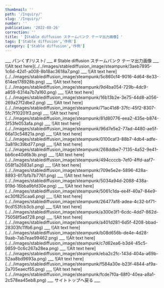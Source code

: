 ```yaml
---
thumbnail: ''
path: '/Inquiry/'
slug: '/Inquiry/'
number: ''
publication: '2022-08-26'
correction: ''
title: '【Stable diffusion スチームパンク テーマ出力画像】'
tags: ['Stable diffusion','作例']
category: ['Stable diffusion','作例']
---
```




<Layout>
___
パンくず/リスト/
___
# Stable diffusion スチームパンク テーマ出力画像
___
![Alt text here](../../images/stablediffusion_image/steampunk/3aeb7895-1c6d-42d1-a008-8b18ac3618a7.png)
___
![Alt text here](../../images/stablediffusion_image/steampunk/5c860cf4-9016-4d64-8e33-614ee178928b.png)
___
![Alt text here](../../images/stablediffusion_image/steampunk/9d4ba054-729b-4dc9-a859-6314a7b7a160.png)
___
![Alt text here](../../images/stablediffusion_image/steampunk/16b13b2e-3e75-44d8-a056-269a27f2dbe2.png)
___
![Alt text here](../../images/stablediffusion_image/steampunk/71ac41d8-37fc-45f2-8307-5fc7f10201f3.png)
___
![Alt text here](../../images/stablediffusion_image/steampunk/81d80776-eea2-435e-b874-3f53fe053afa.png)
___
![Alt text here](../../images/stablediffusion_image/steampunk/96d7e5e2-77ad-4480-ae5f-66a13c54821a.png)
___
![Alt text here](../../images/stablediffusion_image/steampunk/0100caf3-88b7-4db4-adfe-3a819c39bd77.png)
___
![Alt text here](../../images/stablediffusion_image/steampunk/268ddbe7-7135-4a52-9e41-bb6ce40d6b3b.png)
___
![Alt text here](../../images/stablediffusion_image/steampunk/494ccccb-7ef0-4ffd-aaf7-058f1a2683a1.png)
___
![Alt text here](../../images/stablediffusion_image/steampunk/709e5e2e-5896-428a-8893-6f7bfb7b7761.png)
___
![Alt text here](../../images/stablediffusion_image/steampunk/5034a94d-2088-438a-919d-16bba9bfd30e.png)
___
![Alt text here](../../images/stablediffusion_image/steampunk/5061c1da-ee4f-40a7-84e9-ec30f825caa6.png)
___
![Alt text here](../../images/stablediffusion_image/steampunk/26477af8-adea-4c32-bf71-9cd153fcb3cb.png)
___
![Alt text here](../../images/stablediffusion_image/steampunk/a300e3f1-6cdc-4dd7-862d-75058f5ad728.png)
___
![Alt text here](../../images/stablediffusion_image/steampunk/a401d281-6d5f-4208-bbad-28303fc11fb6.png)
___
![Alt text here](../../images/stablediffusion_image/steampunk/b08d656b-de4e-4d28-9aab-7ab7eae99462.png)
___
![Alt text here](../../images/stablediffusion_image/steampunk/c7d62ea6-b3d4-45c5-9859-0c6c267a28ea.png)
___
![Alt text here](../../images/stablediffusion_image/steampunk/eba2c2fc-143d-404a-a69b-52aa8bd9693a.png)
___
![Alt text here](../../images/stablediffusion_image/steampunk/f584a30e-b23f-4844-af9a-2a705eaecf55.png)
___
![Alt text here](../../images/stablediffusion_image/steampunk/fcde7f0a-68f0-40ea-a8a1-2c578ea45eb8.png)
___
<Link to="/">サイトトップへ戻る</Link>
___

</Layout>
